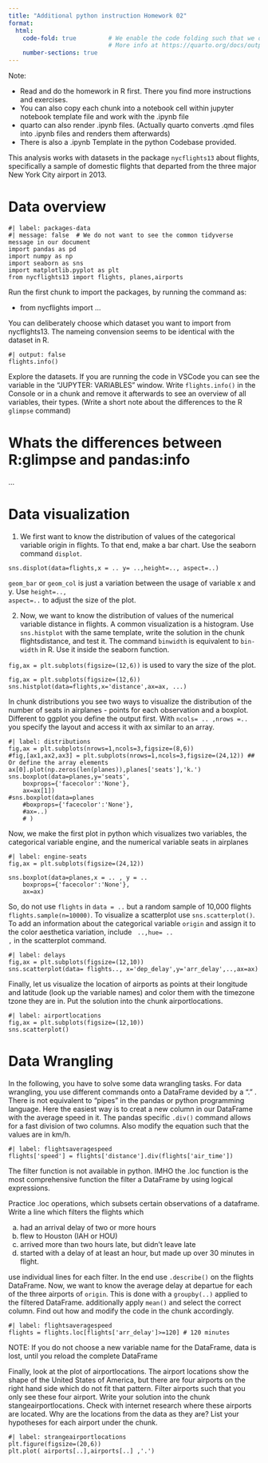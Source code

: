 ```yaml
---
title: "Additional python instruction Homework 02"
format:   
  html:                     
    code-fold: true         # We enable the code folding such that we only need to look at code if we want
                            # More info at https://quarto.org/docs/output-formats/html-publishing.html
    number-sections: true
---
```

Note: 

 - Read and do the homework in R first. There you find more instructions and exercises. 
 - You can also copy each chunk into a notebook cell within jupyter notebook template file and work with the .ipynb file
 - quarto can also render .ipynb files. (Actually quarto converts .qmd files into .ipynb files and renders them afterwards)
 - There is also a .ipynb Template in the python Codebase provided.

This analysis works with datasets in the package `nycflights13` about flights, specifically a sample of domestic flights that departed from the three major New York City airport in 2013. 

# Data overview
```.python
#| label: packages-data
#| message: false  # We do not want to see the common tidyverse message in our document
import pandas as pd
import numpy as np
import seaborn as sns
import matplotlib.pyplot as plt
from nycflights13 import flights, planes,airports
```

Run the first chunk to import the packages, by running the command as:

 - from nycflights import ... 

You can deliberately choose which dataset you want to import from nycflights13.
The nameing convension seems to be identical with the dataset in R.

```.python
#| output: false
flights.info()
```
Explore the datasets. If you are running the code in VSCode you can see the variable in the "JUPYTER: VARIABLES" window.
Write <code>flights.info()</code> in the Console or in a chunk and remove it afterwards to see an overview of all variables, their types. 
(Write a short note about the differences to the R <code>glimpse</code> command)

# Whats the differences between R:glimpse and pandas:info

...

# Data visualization

1. We first want to know the distribution of values of the categorical variable origin in flights. To that end, make a bar chart.
Use the seaborn command <code>displot</code>.  
```.python
sns.displot(data=flights,x = .. y= ..,height=.., aspect=..)
```
 <code>geom_bar</code> or <code>geom_col</code> is just a variation between the usage of variable x and y. Use  <code>height=.., aspect=..</code> to adjust the size of the plot.


2. Now, we want to know the distribution of values of the numerical variable distance in flights. A common visualization is a histogram. Use <code>sns.histplot</code> with the same template, write the solution in the chunk flightsdistance, and test it. The command <code>binwidth</code> is equivalent to  <code>bin-width</code> in R. Use it inside the seaborn function.

<code>fig,ax = plt.subplots(figsize=(12,6))</code> is used to vary the size of the plot.

```.python
fig,ax = plt.subplots(figsize=(12,6))
sns.histplot(data=flights,x='distance',ax=ax, ...)
```

In chunk distributions you see two ways to visualize the distribution of the number of seats in airplanes - points for each observation and a boxplot. Different to ggplot you define the output first. With <code>ncols= .. ,nrows =..</code> you specify the layout and access it with </code> ax </code> similar to an array.


```.python
#| label: distributions
fig,ax = plt.subplots(nrows=1,ncols=3,figsize=(8,6))
#fig,[ax1,ax2,ax3] = plt.subplots(nrows=1,ncols=3,figsize=(24,12)) ## Or define the array elements
ax[0].plot(np.zeros(len(planes)),planes['seats'],'k.')
sns.boxplot(data=planes,y='seats',
    boxprops={'facecolor':'None'},
    ax=ax[1])
#sns.boxplot(data=planes
    #boxprops={'facecolor':'None'},
    #ax=..)
    # )
```

Now, we make the first plot in python which visualizes two variables, the categorical variable engine, and the numerical variable seats in airplanes

```.python
#| label: engine-seats
fig,ax = plt.subplots(figsize=(24,12))

sns.boxplot(data=planes,x = .. , y = ..
    boxprops={'facecolor':'None'},
    ax=ax)
```

So, do not use <code>flights</code> in <code>data = ..</code> but a random sample of 10,000 flights <code>flights.sample(n=10000)</code>. To visualize a scatterplot use <code>sns.scatterplot()</code>.
To add an information about the categorical variable <code>origin</code> and assign it to the color aesthetica variation, include <code> ..,hue= .. ,</code> in the scatterplot command.

```.python
#| label: delays
fig,ax = plt.subplots(figsize=(12,10))
sns.scatterplot(data= flights.., x='dep_delay',y='arr_delay',..,ax=ax)
```
Finally, let us visualize the location of airports as points at their longitude and latitude (look up the variable names) and color them with the timezone tzone they are in. Put the solution into the chunk airportlocations.

```.python
#| label: airportlocations
fig,ax = plt.subplots(figsize=(12,10))
sns.scatterplot()
```

# Data Wrangling
In the following, you have to solve some data wrangling tasks. For data wrangling, you use different commands onto a DataFrame devided by a "." . There is not equivalent to "pipes" in the pandas or python programming language.
Here the easiest way is to creat a new column in our DataFrame with the average speed in it. The pandas specific <code>.div()</code> command allows for a fast division of two columns.
Also modify the equation such that the values are in km/h.

```.python
#| label: flightsaveragespeed
flights['speed'] = flights['distance'].div(flights['air_time'])
```



The filter function is not available in python. IMHO the .loc function is the most comprehensive function the filter a DataFrame by using logical expressions.

Practice .loc operations, which subsets certain observations of a dataframe. Write a line which filters the flights which

 a.  had an arrival delay of two or more hours
 b.  flew to Houston (IAH or HOU)
 c.  arrived more than two hours late, but didn’t leave late
 d.  started with a delay of at least an hour, but made up over 30 minutes in flight.
 
use individual lines for each filter. In the end use <code>.describe()</code> on the flights DataFrame. Now, we want to know the average delay at departue for each of the three airports of <code>origin</code>. This is done with a <code>groupby(..)</code> applied to the filtered DataFrame. additionally apply <code>mean()</code> and select the correct column. Find out how and modify the code in the chunk accordingly.


```.python
#| label: flightsaveragespeed
flights = flights.loc[flights['arr_delay']>=120] # 120 minutes

```
NOTE: If you do not choose a new variable name for the DataFrame, data is lost, until you reload the complete DataFrame


Finally, look at the plot of airportlocations. The airport locations show the shape of the United States of America, but there are four airports on the right hand side which do not fit that pattern. Filter airports such that you only see these four airport. Write your solution into the chunk stangeairportlocations. Check with internet research where these airports are located. Why are the locations from the data as they are? List your hypotheses for each airport under the chunk.

```.python
#| label: strangeairportlocations
plt.figure(figsize=(20,6))
plt.plot( airports[..],airports[..] ,'.')
```